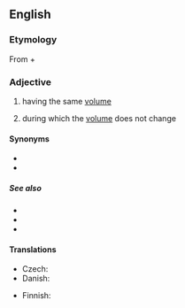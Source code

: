 ==English==

===Etymology===
From {{uder|en|grc|ἴσος||equal}} + {{m|grc|χώρα||space}}

===Adjective===
{{head|en|adjective}}

# having the same [[volume]]
# {{lb|en|physics|of a thermodynamic process}} during which the [[volume]] does not change

====Synonyms====
* {{l|en|isovolumic}}
* {{l|en|isovolumetric}}

=====See also=====
* {{l|en|isobaric}}
* {{l|en|isothermal}}
* {{l|en|adiabatic}}

====Translations====
{{trans-top|thermodynamics}}
* Czech: {{t|cs|isochorický}}
* Danish: {{t|da|isokor}}
{{trans-mid}}
* Finnish: {{t|fi|isokoorinen}}
{{trans-bottom}}